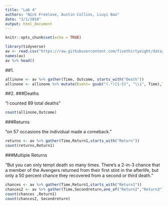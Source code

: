 ---
title: "Lab 4"
authors: "Nick Freelove, Austin Collins, Liuyi Bao"
date: "3/1/2018"
output: html_document
---
```{r setup, include=FALSE}
knitr::opts_chunk$set(echo = TRUE)
```

```{r}
library(tidyverse)
av <- read.csv("https://raw.githubusercontent.com/fivethirtyeight/data/master/avengers/avengers.csv", stringsAsFactors = FALSE)
names(av)
av %>% head()
```
##1.

```{r}
allinone <- av %>% gather(Time, Outcome, starts_with("Death")) 
allinone <- allinone %>% mutate(Event= gsub("(.*)[1-5]", "\\1", Time),Time=parse_number(Time))
```

##2.
###Deaths

"I counted 89 total deaths"
```{r}

count(allinone,Outcome)
```
###Returns

"on 57 occasions the individual made a comeback."
```{r}
returns <- av %>% gather(Time,Return1,starts_with("Return"))
count(returns,Return1)
```

###Multiple Returns

"But you can only tempt death so many times. There's a 2-in-3 chance that a member of the Avengers returned from their first stint in the afterlife, but only a 50 percent chance they recovered from a second or third death."
```{r}
chances <- av %>% gather(Time,Return1,starts_with("Return1"))
chances2 <- av %>% gather(Time,Secondreturn,one_of("Return2","Return3"))
count(chances ,Return1)
count(chances2, Secondreturn)

```
